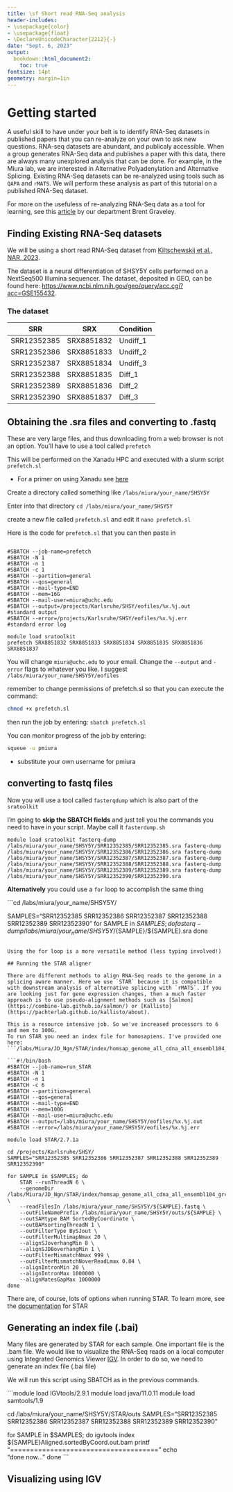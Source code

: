 ```yaml
---
title: \sf Short read RNA-Seq analysis
header-includes:
- \usepackage{color}
- \usepackage{float}
- \DeclareUnicodeCharacter{2212}{-}
date: "Sept. 6, 2023"
output:
  bookdown::html_document2:
    toc: true
fontsize: 14pt
geometry: margin=1in
---
```


# Getting started

A useful skill to have under your belt is to identify RNA-Seq datasets in published papers that you can re-analyze on your own to ask new questions. RNA-seq datasets are abundant, and publicaly accessible. When a group generates RNA-Seq data and publishes a paper with this data, there are always many unexplored analysis that can be done. For example, in the Miura lab, we are interested in Alternative Polyadenylation and Alternative Splicing. Existing RNA-Seq datasets can be re-analyzed using tools such as `QAPA` and `rMATS`. We will perform these analysis as part of this tutorial on a published RNA-Seq dataset.

For more on the usefuless of re-analyzing RNA-Seq data as a tool for learning, see this [article](https://doi.org/10.1016/j.molcel.2013.01.031) by our department Brent Graveley.

## Finding Existing RNA-Seq datasets

We will be using a short read RNA-Seq dataset from [Kiltschewskij et al., NAR, 2023](https://academic.oup.com/nar/article/51/15/8181/7192633). 

The dataset is a neural differentiation of SHSY5Y cells performed on a NextSeq500 Illumina sequencer. The dataset, deposited in GEO, can be found here: [https://www.ncbi.nlm.nih.gov/geo/query/acc.cgi?acc=GSE155432](https://www.ncbi.nlm.nih.gov/geo/query/acc.cgi?acc=GSE155432).

### The dataset

| SRR           |   SRX         | Condition |
| ------------- | ------------- | --------- |
| SRR12352385   | SRX8851832    | Undiff_1  |
| SRR12352386   | SRX8851833    | Undiff_2  |
| SRR12352387   | SRX8851834    | Undiff_3  |
| SRR12352388   | SRX8851835    | Diff_1    |
| SRR12352389   | SRX8851836    | Diff_2    |
| SRR12352390   | SRX8851837    | Diff_3    |

## Obtaining the .sra files and converting to .fastq

These are very large files, and thus downloading from a web browser is not an option. You'll have to use a tool called `prefetch`

This will be performed on the Xanadu HPC and executed with a slurm script `prefetch.sl`

* For a primer on using Xanadu see [here](https://bioinformatics.uconn.edu/resources-and-events/tutorials-2/xanadu/)

Create a directory called something like `/labs/miura/your_name/SHSY5Y`

Enter into that directory 
```cd /labs/miura/your_name/SHSY5Y```

create a new file called `prefetch.sl` and edit it
```nano prefetch.sl```

Here is the code for `prefetch.sl` that you can then paste in

```#!/bin/bash

#SBATCH --job-name=prefetch
#SBATCH -N 1
#SBATCH -n 1
#SBATCH -c 1
#SBATCH --partition=general
#SBATCH --qos=general
#SBATCH --mail-type=END
#SBATCH --mem=16G
#SBATCH --mail-user=miura@uchc.edu
#SBATCH --output=/projects/Karlsruhe/SHSY/eofiles/%x.%j.out         #standard output
#SBATCH --error=/projects/Karlsruhe/SHSY/eofiles/%x.%j.err          #standard error log

module load sratoolkit
prefetch SRX8851832 SRX8851833 SRX8851834 SRX8851835 SRX8851836 SRX8851837
```
You will change  `miura@uchc.edu` to your email.
Change the `--output` and `-error` flags to whatever you like. I suggest `/labs/miura/your_name/SHSY5Y/eofiles`

remember to change permissions of prefetch.sl so that you can execute the command:
```bash
chmod +x prefetch.sl
```

then run the job by entering:
```sbatch prefetch.sl```

You can monitor progress of the job by entering:
```bash
squeue -u pmiura
```

* substitute your own username for pmiura


## converting to fastq files

Now you will use a tool called `fasterqdump` which is also part of the `sratoolkit`

I'm going to **skip the SBATCH fields** and just tell you the commands you need to have in your script. Maybe call it `fasterdump.sh`

```module load sratoolkit
fasterq-dump /labs/miura/your_name/SHSY5Y/SRR12352385/SRR12352385.sra
fasterq-dump /labs/miura/your_name/SHSY5Y/SRR12352386/SRR12352386.sra
fasterq-dump /labs/miura/your_name/SHSY5Y/SRR12352387/SRR12352387.sra
fasterq-dump /labs/miura/your_name/SHSY5Y/SRR12352388/SRR12352388.sra
fasterq-dump /labs/miura/your_name/SHSY5Y/SRR12352389/SRR12352389.sra
fasterq-dump /labs/miura/your_name/SHSY5Y/SRR12352390/SRR12352390.sra
```

**Alternatively** you could use a `for` loop to accomplish the same thing

```cd /labs/miura/your_name/SHSY5Y/

SAMPLES="SRR12352385 SRR12352386 SRR12352387 SRR12352388 SRR12352389 SRR12352390"
for SAMPLE in $SAMPLES; do
    fasterq-dump /labs/miura/your_name/SHSY5Y/${SAMPLE}/${SAMPLE}.sra
done
```

Using the for loop is a more versatile method (less typing involved!)

## Running the STAR aligner

There are different methods to align RNA-Seq reads to the genome in a splicing aware manner. Here we use `STAR` because it is compatible with downstream analysis of alternative splicing with `rMATS`. If you are looking just for gene expression changes, then a much faster approach is to use pseudo-alignment methods such as [Salmon](https://combine-lab.github.io/salmon/) or [Kallisto](https://pachterlab.github.io/kallisto/about). 

This is a resource intensive job. So we've increased processors to 6 and mem to 100G.
To run STAR you need an index file for homosapiens. I've provided one here:
```/labs/Miura/JD_Ngn/STAR/index/homsap_genome_all_cdna_all_ensembl104_grch38_sjdboverhang75```

```#!/bin/bash
#SBATCH --job-name=run_STAR
#SBATCH -N 1
#SBATCH -n 1
#SBATCH -c 6
#SBATCH --partition=general
#SBATCH --qos=general
#SBATCH --mail-type=END
#SBATCH --mem=100G
#SBATCH --mail-user=miura@uchc.edu
#SBATCH --output=/labs/miura/your_name/SHSY5Y/eofiles/%x.%j.out
#SBATCH --error=/labs/miura/your_name/SHSY5Y/eofiles/%x.%j.err

module load STAR/2.7.1a

cd /projects/Karlsruhe/SHSY/
SAMPLES="SRR12352385 SRR12352386 SRR12352387 SRR12352388 SRR12352389 SRR12352390"

for SAMPLE in $SAMPLES; do
	STAR --runThreadN 6 \
	--genomeDir /labs/Miura/JD_Ngn/STAR/index/homsap_genome_all_cdna_all_ensembl104_grch38_sjdboverhang75 \
	--readFilesIn /labs/miura/your_name/SHSY5Y/${SAMPLE}.fastq \
	--outFileNamePrefix /labs/miura/your_name/SHSY5Y/outs/${SAMPLE} \
	--outSAMtype BAM SortedByCoordinate \
	--outBAMsortingThreadN 1 \
	--outFilterType BySJout \
	--outFilterMultimapNmax 20 \
	--alignSJoverhangMin 8 \
	--alignSJDBoverhangMin 1 \
	--outFilterMismatchNmax 999 \
	--outFilterMismatchNoverReadLmax 0.04 \
	--alignIntronMin 20 \
	--alignIntronMax 1000000 \
	--alignMatesGapMax 1000000
done
```


There are, of course, lots of options when running STAR. To learn more, see the [documentation](https://github.com/alexdobin/STAR) for STAR

## Generating an index file (.bai)

Many files are generated by STAR for each sample. One important file is the .bam file.
We would like to visualize the RNA-Seq reads on a local computer using Integrated Genomics Viewer [IGV](https://software.broadinstitute.org/software/igv/download). In order to do so, we need to generate an index file (.bai file)

We will run this script using SBATCH as in the previous commands.

```module load IGVtools/2.9.1
module load java/11.0.11
module load samtools/1.9

cd /labs/miura/your_name/SHSY5Y/STAR/outs
SAMPLES="SRR12352385 SRR12352386 SRR12352387 SRR12352388 SRR12352389 SRR12352390"

for SAMPLE in $SAMPLES; do
    igvtools index ${SAMPLE}Aligned.sortedByCoord.out.bam
    printf "\n=====================================\n"
    echo \
    "done now..."
done
```


## Visualizing using IGV


